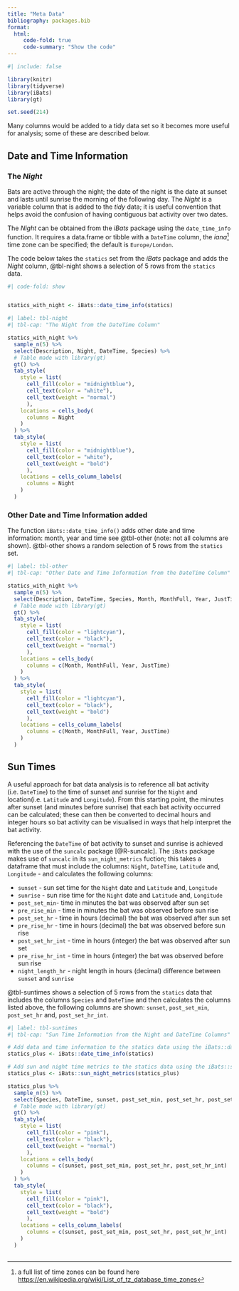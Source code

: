 ```yaml
---
title: "Meta Data"
bibliography: packages.bib
format: 
  html:
     code-fold: true
     code-summary: "Show the code"
---
```


```r
#| include: false

library(knitr)
library(tidyverse)
library(iBats)
library(gt)

set.seed(214)

```

Many columns would be added to a tidy data set so it becomes more useful for analysis; some of these are described below.

## Date and Time Information

### The *Night*

Bats are active through the night; the date of the night is the date at sunset and lasts until sunrise the morning of the following day. The *Night* is a variable column that is added to the *tidy* data; it is useful convention that helps avoid the confusion of having contiguous bat activity over two dates.

The *Night* can be obtained from the *iBats* package using the `date_time_info` function. It requires a data.frame or tibble with a `DateTime` column, the *iana*[^1] time zone can be specified; the default is `Europe/London`.

[^1]: a full list of time zones can be found here <https://en.wikipedia.org/wiki/List_of_tz_database_time_zones>

The code below takes the `statics` set from the *iBats* package and adds the *Night* column, @tbl-night shows a selection of 5 rows from the `statics` data.

```r
#| code-fold: show


statics_with_night <- iBats::date_time_info(statics)

```

```r
#| label: tbl-night
#| tbl-cap: "The Night from the DateTime Column"

statics_with_night %>% 
  sample_n(5) %>% 
  select(Description, Night, DateTime, Species) %>% 
  # Table made with library(gt)
  gt() %>% 
  tab_style(
    style = list(
      cell_fill(color = "midnightblue"),
      cell_text(color = "white"),
      cell_text(weight = "normal")
      ),
    locations = cells_body(
      columns = Night
    )
  ) %>% 
  tab_style(
    style = list(
      cell_fill(color = "midnightblue"),
      cell_text(color = "white"),
      cell_text(weight = "bold")
      ),
    locations = cells_column_labels(
      columns = Night
    )
  )
```

### Other Date and Time Information added

The function `iBats::date_time_info()` adds other date and time information: month, year and time see @tbl-other (note: not all columns are shown). @tbl-other shows a random selection of 5 rows from the `statics` set.

```r
#| label: tbl-other
#| tbl-cap: "Other Date and Time Information from the DateTime Column"

statics_with_night %>% 
  sample_n(5) %>% 
  select(Description, DateTime, Species, Month, MonthFull, Year, JustTime) %>% 
  # Table made with library(gt)
  gt() %>% 
  tab_style(
    style = list(
      cell_fill(color = "lightcyan"),
      cell_text(color = "black"),
      cell_text(weight = "normal")
      ),
    locations = cells_body(
      columns = c(Month, MonthFull, Year, JustTime)
    )
  ) %>% 
  tab_style(
    style = list(
      cell_fill(color = "lightcyan"),
      cell_text(color = "black"),
      cell_text(weight = "bold")
      ),
    locations = cells_column_labels(
      columns = c(Month, MonthFull, Year, JustTime)
    )
  )
```

## Sun Times

A useful approach for bat data analysis is to reference all bat activity (i.e. `DateTime`) to the time of sunset and sunrise for the `Night` and location(i.e. `Latitude` and `Longitude`). From this starting point, the minutes after sunset (and minutes before sunrise) that each bat activity occurred can be calculated; these can then be converted to decimal hours and integer hours so bat activity can be visualised in ways that help interpret the bat activity.

Referencing the `DateTime` of bat activity to sunset and sunrise is achieved with the use of the `suncalc` package [@R-suncalc]. The `iBats` package makes use of `suncalc` in its `sun_night_metrics` fuction; this takes a dataframe that must include the columns: `Night`, `DateTime`, `Latitude` and, `Longitude` - and calculates the following columns:

* `sunset` - sun set time for the `Night` date and `Latitude` and, `Longitude`
* `sunrise` - sun rise time for the `Night` date and `Latitude` and, `Longitude`
* `post_set_min`- time in minutes the bat was observed after sun set
* `pre_rise_min` - time in minutes the bat was observed before sun rise 
* `post_set_hr` - time in hours (decimal) the bat was observed after sun set
* `pre_rise_hr` - time in hours (decimal) the bat was observed before sun rise
* `post_set_hr_int` - time in hours (integer) the bat was observed after sun set
* `pre_rise_hr_int` - time in hours (integer) the bat was observed before sun rise  
* `night_length_hr` - night length in hours (decimal) difference between `sunset` and `sunrise`

@tbl-suntimes  shows a selection of 5 rows from the `statics` data that includes the columns `Species` and `DateTime` and then calculates the columns listed above, the following columns are shown: `sunset`, `post_set_min`, `post_set_hr` and, `post_set_hr_int`.

```r
#| label: tbl-suntimes
#| tbl-cap: "Sun Time Information from the Night and DateTime Columns"

# Add data and time information to the statics data using the iBats::date_time_info
statics_plus <- iBats::date_time_info(statics)

# Add sun and night time metrics to the statics data using the iBats::sun_night_metrics() function.
statics_plus <- iBats::sun_night_metrics(statics_plus)

statics_plus %>% 
  sample_n(5) %>% 
  select(Species, DateTime, sunset, post_set_min, post_set_hr, post_set_hr_int) %>% 
  # Table made with library(gt)
  gt() %>% 
  tab_style(
    style = list(
      cell_fill(color = "pink"),
      cell_text(color = "black"),
      cell_text(weight = "normal")
      ),
    locations = cells_body(
      columns = c(sunset, post_set_min, post_set_hr, post_set_hr_int)
    )
  ) %>% 
  tab_style(
    style = list(
      cell_fill(color = "pink"),
      cell_text(color = "black"),
      cell_text(weight = "bold")
      ),
    locations = cells_column_labels(
      columns = c(sunset, post_set_min, post_set_hr, post_set_hr_int)
    )
  )



```



